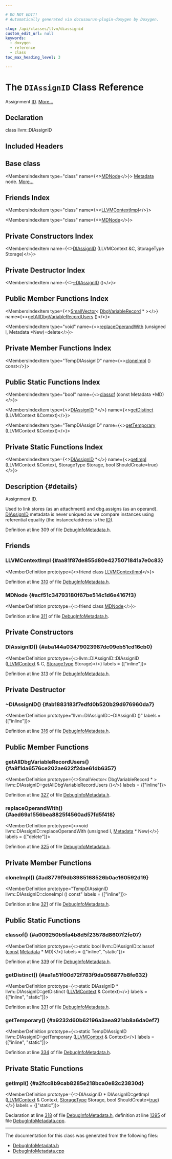 ```yaml
---

# DO NOT EDIT!
# Automatically generated via docusaurus-plugin-doxygen by Doxygen.

slug: /api/classes/llvm/diassignid
custom_edit_url: null
keywords:
  - doxygen
  - reference
  - class
toc_max_heading_level: 3

---
```





# The `DIAssignID` Class Reference

<DoxygenPage pluginConfig={pluginConfig}>

Assignment <a href="/docs/api/namespaces/llvm/callingconv/#abdf8cf606905c10634e831390981b0ed">ID</a>. <a href="#details">More...</a>

## Declaration

<CodeBlock>class llvm::DIAssignID</CodeBlock>

## Included Headers

<IncludesList>
<IncludesListItem
  filePath="llvm/IR/DebugInfoMetadata.h"
  permalink="/docs/api/files/include/include/llvm/include/llvm/ir/debuginfometadata-h"
  isLocal="true" />
</IncludesList>

## Base class

<MembersIndex>

<MembersIndexItem
  type="class"
  name={<><a href="/docs/api/classes/llvm/mdnode">MDNode</a></>}>
<a href="/docs/api/classes/llvm/metadata">Metadata</a> node. <a href="/docs/api/classes/llvm/mdnode/#details">More...</a>
</MembersIndexItem>

</MembersIndex>

## Friends Index

<MembersIndex>

<MembersIndexItem
  type="class"
  name={<><a href="#aa81f87de855d80e4275071841a7e0c83">LLVMContextImpl</a></>}>
</MembersIndexItem>

<MembersIndexItem
  type="class"
  name={<><a href="#acf51c34793180f67be514c1d6e4167f3">MDNode</a></>}>
</MembersIndexItem>

</MembersIndex>

## Private Constructors Index

<MembersIndex>

<MembersIndexItem
  name={<><a href="#aba144a03479023987dc09eb51cd16cb0">DIAssignID</a> (LLVMContext &amp;C, StorageType Storage)</>}>
</MembersIndexItem>

</MembersIndex>

## Private Destructor Index

<MembersIndex>

<MembersIndexItem
  name={<><a href="#ab1883183f7edfd0b520b29d976960da7">~DIAssignID</a> ()</>}>
</MembersIndexItem>

</MembersIndex>

## Public Member Functions Index

<MembersIndex>

<MembersIndexItem
  type={<><a href="/docs/api/classes/llvm/smallvector">SmallVector</a>&lt; <a href="/docs/api/classes/llvm/dbgvariablerecord">DbgVariableRecord</a> &#42; &gt;</>}
  name={<><a href="#a8f1da6576ce202ae622f2dae61db6357">getAllDbgVariableRecordUsers</a> ()</>}>
</MembersIndexItem>

<MembersIndexItem
  type="void"
  name={<><a href="#aed69a1556bea8825f4560ad57fd5f418">replaceOperandWith</a> (unsigned I, Metadata &#42;New)=delete</>}>
</MembersIndexItem>

</MembersIndex>

## Private Member Functions Index

<MembersIndex>

<MembersIndexItem
  type="TempDIAssignID"
  name={<><a href="#ad8779f9db3985168526b0ae160592d19">cloneImpl</a> () const</>}>
</MembersIndexItem>

</MembersIndex>

## Public Static Functions Index

<MembersIndex>

<MembersIndexItem
  type="bool"
  name={<><a href="#a009250b5fa4b8d5f23578d8607f2fe07">classof</a> (const Metadata &#42;MD)</>}>
</MembersIndexItem>

<MembersIndexItem
  type={<><a href="/docs/api/classes/llvm/diassignid">DIAssignID</a> &#42;</>}
  name={<><a href="#aa1a51f00d72f783f9da056877b8fe632">getDistinct</a> (LLVMContext &amp;Context)</>}>
</MembersIndexItem>

<MembersIndexItem
  type="TempDIAssignID"
  name={<><a href="#a9232d60b62196a3aea921ab8a6da0ef7">getTemporary</a> (LLVMContext &amp;Context)</>}>
</MembersIndexItem>

</MembersIndex>

## Private Static Functions Index

<MembersIndex>

<MembersIndexItem
  type={<><a href="/docs/api/classes/llvm/diassignid">DIAssignID</a> &#42;</>}
  name={<><a href="#a2fcc8b9cab8285e218bca0e82c23830d">getImpl</a> (LLVMContext &amp;Context, StorageType Storage, bool ShouldCreate=true)</>}>
</MembersIndexItem>

</MembersIndex>

## Description {#details}

Assignment <a href="/docs/api/namespaces/llvm/callingconv/#abdf8cf606905c10634e831390981b0ed">ID</a>.

Used to link stores (as an attachment) and dbg.assigns (as an operand). <a href="/docs/api/classes/llvm/diassignid">DIAssignID</a> metadata is never uniqued as we compare instances using referential equality (the instance/address is the <a href="/docs/api/namespaces/llvm/callingconv/#abdf8cf606905c10634e831390981b0ed">ID</a>).

Definition at line 309 of file <a href="/docs/api/files/include/include/llvm/include/llvm/ir/debuginfometadata-h">DebugInfoMetadata.h</a>.

<SectionDefinition>

## Friends

### LLVMContextImpl {#aa81f87de855d80e4275071841a7e0c83}

<MemberDefinition
  prototype={<>friend class <a href="/docs/api/classes/llvm/llvmcontextimpl">LLVMContextImpl</a></>}>

Definition at line <a href="/docs/api/files/include/include/llvm/include/llvm/ir/debuginfometadata-h/#l00310">310</a> of file <a href="/docs/api/files/include/include/llvm/include/llvm/ir/debuginfometadata-h">DebugInfoMetadata.h</a>.
</MemberDefinition>

### MDNode {#acf51c34793180f67be514c1d6e4167f3}

<MemberDefinition
  prototype={<>friend class <a href="/docs/api/classes/llvm/mdnode">MDNode</a></>}>

Definition at line <a href="/docs/api/files/include/include/llvm/include/llvm/ir/debuginfometadata-h/#l00311">311</a> of file <a href="/docs/api/files/include/include/llvm/include/llvm/ir/debuginfometadata-h">DebugInfoMetadata.h</a>.
</MemberDefinition>

</SectionDefinition>

<SectionDefinition>

## Private Constructors

### DIAssignID() {#aba144a03479023987dc09eb51cd16cb0}

<MemberDefinition
  prototype={<>llvm::DIAssignID::DIAssignID (<a href="/docs/api/classes/llvm/llvmcontext">LLVMContext</a> &amp; C, <a href="/docs/api/classes/llvm/metadata/#a3f931bc86bd57cd5ea0f53528ae88f80">StorageType</a> Storage)</>}
  labels = {["inline"]}>

Definition at line <a href="/docs/api/files/include/include/llvm/include/llvm/ir/debuginfometadata-h/#l00313">313</a> of file <a href="/docs/api/files/include/include/llvm/include/llvm/ir/debuginfometadata-h">DebugInfoMetadata.h</a>.
</MemberDefinition>

</SectionDefinition>

<SectionDefinition>

## Private Destructor

### ~DIAssignID() {#ab1883183f7edfd0b520b29d976960da7}

<MemberDefinition
  prototype="llvm::DIAssignID::~DIAssignID ()"
  labels = {["inline"]}>

Definition at line <a href="/docs/api/files/include/include/llvm/include/llvm/ir/debuginfometadata-h/#l00316">316</a> of file <a href="/docs/api/files/include/include/llvm/include/llvm/ir/debuginfometadata-h">DebugInfoMetadata.h</a>.
</MemberDefinition>

</SectionDefinition>

<SectionDefinition>

## Public Member Functions

### getAllDbgVariableRecordUsers() {#a8f1da6576ce202ae622f2dae61db6357}

<MemberDefinition
  prototype={<>SmallVector&lt; DbgVariableRecord &#42; &gt; llvm::DIAssignID::getAllDbgVariableRecordUsers ()</>}
  labels = {["inline"]}>

Definition at line <a href="/docs/api/files/include/include/llvm/include/llvm/ir/debuginfometadata-h/#l00327">327</a> of file <a href="/docs/api/files/include/include/llvm/include/llvm/ir/debuginfometadata-h">DebugInfoMetadata.h</a>.
</MemberDefinition>

### replaceOperandWith() {#aed69a1556bea8825f4560ad57fd5f418}

<MemberDefinition
  prototype={<>void llvm::DIAssignID::replaceOperandWith (unsigned I, <a href="/docs/api/classes/llvm/metadata">Metadata</a> &#42; New)</>}
  labels = {["delete"]}>

Definition at line <a href="/docs/api/files/include/include/llvm/include/llvm/ir/debuginfometadata-h/#l00325">325</a> of file <a href="/docs/api/files/include/include/llvm/include/llvm/ir/debuginfometadata-h">DebugInfoMetadata.h</a>.
</MemberDefinition>

</SectionDefinition>

<SectionDefinition>

## Private Member Functions

### cloneImpl() {#ad8779f9db3985168526b0ae160592d19}

<MemberDefinition
  prototype="TempDIAssignID llvm::DIAssignID::cloneImpl () const"
  labels = {["inline"]}>

Definition at line <a href="/docs/api/files/include/include/llvm/include/llvm/ir/debuginfometadata-h/#l00321">321</a> of file <a href="/docs/api/files/include/include/llvm/include/llvm/ir/debuginfometadata-h">DebugInfoMetadata.h</a>.
</MemberDefinition>

</SectionDefinition>

<SectionDefinition>

## Public Static Functions

### classof() {#a009250b5fa4b8d5f23578d8607f2fe07}

<MemberDefinition
  prototype={<>static bool llvm::DIAssignID::classof (<a href="/docs/api/files/lib/lib/target/lib/target/aarch64/aarch64promoteconstant-cpp/#a90f8350fecae261c25be85d38b451bff">const</a> <a href="/docs/api/classes/llvm/metadata">Metadata</a> &#42; MD)</>}
  labels = {["inline", "static"]}>

Definition at line <a href="/docs/api/files/include/include/llvm/include/llvm/ir/debuginfometadata-h/#l00339">339</a> of file <a href="/docs/api/files/include/include/llvm/include/llvm/ir/debuginfometadata-h">DebugInfoMetadata.h</a>.
</MemberDefinition>

### getDistinct() {#aa1a51f00d72f783f9da056877b8fe632}

<MemberDefinition
  prototype={<>static DIAssignID &#42; llvm::DIAssignID::getDistinct (<a href="/docs/api/classes/llvm/llvmcontext">LLVMContext</a> &amp; Context)</>}
  labels = {["inline", "static"]}>

Definition at line <a href="/docs/api/files/include/include/llvm/include/llvm/ir/debuginfometadata-h/#l00331">331</a> of file <a href="/docs/api/files/include/include/llvm/include/llvm/ir/debuginfometadata-h">DebugInfoMetadata.h</a>.
</MemberDefinition>

### getTemporary() {#a9232d60b62196a3aea921ab8a6da0ef7}

<MemberDefinition
  prototype={<>static TempDIAssignID llvm::DIAssignID::getTemporary (<a href="/docs/api/classes/llvm/llvmcontext">LLVMContext</a> &amp; Context)</>}
  labels = {["inline", "static"]}>

Definition at line <a href="/docs/api/files/include/include/llvm/include/llvm/ir/debuginfometadata-h/#l00334">334</a> of file <a href="/docs/api/files/include/include/llvm/include/llvm/ir/debuginfometadata-h">DebugInfoMetadata.h</a>.
</MemberDefinition>

</SectionDefinition>

<SectionDefinition>

## Private Static Functions

### getImpl() {#a2fcc8b9cab8285e218bca0e82c23830d}

<MemberDefinition
  prototype={<>DIAssignID &#42; DIAssignID::getImpl (<a href="/docs/api/classes/llvm/llvmcontext">LLVMContext</a> &amp; Context, <a href="/docs/api/classes/llvm/metadata/#a3f931bc86bd57cd5ea0f53528ae88f80">StorageType</a> Storage, bool ShouldCreate=<a href="/docs/api/files/lib/lib/analysis/basicaliasanalysis-cpp/#af6d5cafbdfc5313e65d990120021a3ec">true</a>)</>}
  labels = {["static"]}>

Declaration at line <a href="/docs/api/files/include/include/llvm/include/llvm/ir/debuginfometadata-h/#l00318">318</a> of file <a href="/docs/api/files/include/include/llvm/include/llvm/ir/debuginfometadata-h">DebugInfoMetadata.h</a>, definition at line <a href="/docs/api/files/lib/lib/ir/debuginfometadata-cpp/#l01395">1395</a> of file <a href="/docs/api/files/lib/lib/ir/debuginfometadata-cpp">DebugInfoMetadata.cpp</a>.
</MemberDefinition>

</SectionDefinition>

<hr/>

The documentation for this class was generated from the following files:

<ul>
<li><a href="/docs/api/files/include/include/llvm/include/llvm/ir/debuginfometadata-h">DebugInfoMetadata.h</a></li>
<li><a href="/docs/api/files/lib/lib/ir/debuginfometadata-cpp">DebugInfoMetadata.cpp</a></li>
</ul>

</DoxygenPage>
